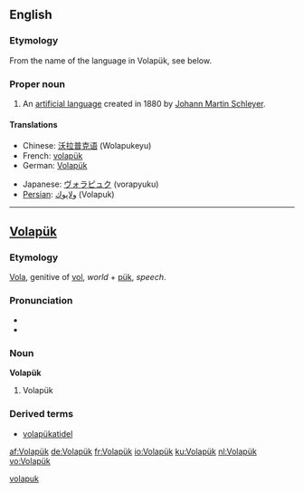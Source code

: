 {{interwiktionary|code=vo}}
==English==
{{wikipedia|Volapük}}

===Etymology===

From the name of the language in Volapük, see below.

===Proper noun===
{{en-proper noun}}

# An [[artificial language]] created in 1880 by [[w:Johann Martin Schleyer|Johann Martin Schleyer]].

====Translations====
{{top}}
*Chinese: [[沃拉普克语]] (Wolapukeyu)
*French: [[volapük]]
*German: [[Volapük]] {{n}}
{{mid}}
*Japanese: [[ヴォラピュク]] (vorapyuku)
*[[Persian]]: [[ولاپوك]] (Volapuk)
{{bottom}}

----

==[[Volapük]]==

===Etymology===
[[vola|Vola]], genitive of [[vol#Volapük|vol]], ''world'' + [[pük]], ''speech''.

===Pronunciation===
*{{IPA|/ˈvolapyk/}}
*{{SAMPA|/"volapyk/}}

===Noun===
'''Volapük'''
#Volapük

===Derived terms===
*[[volapükatidel]]

[[Category:Volapük nouns|volapuk]]

[[af:Volapük]]
[[de:Volapük]]
[[fr:Volapük]]
[[io:Volapük]]
[[ku:Volapük]]
[[nl:Volapük]]
[[vo:Volapük]]